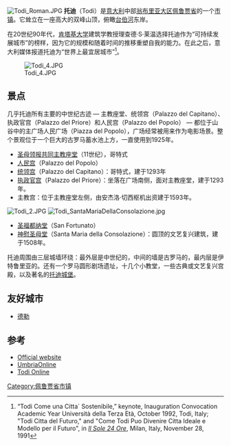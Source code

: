 {{Infobox Italian comune
| name                = 托迪
| official_name       = Comune di Todi
| native_name         = 
| image_skyline       = Todi panorama.jpg
| image_shield        = Todi-Stemma.png
| latd  = 42 |latm  = 47 |lats  =  |latNS  = N
| longd = 12 |longm = 25 |longs =   |longEW = E
| region              = [[翁布里亚大区|翁布里亚大区]]
| province            = [[佩鲁贾省|佩鲁贾省]] (PG)
| area_total_km2      = 223
| population_footnotes = 
| population_total    = 17016
| population_as_of    = 2007
| pop_density_footnotes = 
| population_demonym  = Tuderti 或 Todini
| elevation_footnotes = 
| elevation_m         = 410
| saint               = 福都纳
| day                 = October 14
| postal_code         = 06059
| area_code           = 075
| website             = {{official website|http://www.comune.todi.pg.it}}
| footnotes           = 
}}
[[Image:Todi_Roman.JPG|thumb]]
'''托迪'''（Todi）是[[意大利|意大利]]中部[[翁布里亚大区|翁布里亚大区]][[佩鲁贾省|佩鲁贾省]]的一个[[市镇|市镇]]。它耸立在一座高大的双峰山顶，俯瞰[[台伯河|台伯河]]东岸。

在20世纪90年代，[[肯塔基大学|肯塔基大学]]建筑学教授理查德·S·莱温选择托迪作为“可持续发展城市”的榜样，因为它的规模和随着时间的推移重塑自我的能力。在此之后，意大利媒体报道托迪为“世界上最宜居城市”<ref>“Todi Come una Citta` Sostenibile,” keynote, Inauguration Convocation Academic Year Università della Terza Età, October 1992, Todi, Italy; "Todi Citta del Futuro," and "Come Todi Puo Divenire Citta Ideale e Modello per il Futuro", in ''[[Il_Sole_24_Ore|Il Sole 24 Ore]]'', Milan, Italy, November 28, 1991</ref>。

[[Image:Todi_4.JPG|thumb]]

==景点==
几乎托迪所有主要的中世纪古迹 — 主教座堂、统领宫（Palazzo del Capitano）、执政官宫（Palazzo del Priore）和人民宫（Palazzo del Popolo） — 都位于山谷中的主广场人民广场（Piazza del Popolo），广场经常被用来作为电影场景。整个景观位于一个巨大的古罗马蓄水池上方，一直使用到1925年。
*[[圣母领报共同主教座堂_(托迪)|圣母领报共同主教座堂]]（11世纪），哥特式
*[[人民宫_(托迪)|人民宫]]（Palazzo del Popolo）
*[[统领宫_(托迪)|统领宫]]（Palazzo del Capitano）：哥特式，建于1293年
*[[执政官宫_(托迪)|执政官宫]]（Palazzo del Priore）：坐落在广场南侧，面对主教座堂，建于1293年。
*主教宫：位于主教座堂左侧，由安杰洛·切西枢机出资建于1593年。
[[Image:Todi_2.JPG|thumb]]
[[Image:Todi_SantaMariaDellaConsolazione.jpg|thumb]]

*[[圣福都纳堂|圣福都纳堂]]（San Fortunato）
*[[神慰圣母堂_(托迪)|神慰圣母堂]]（Santa Maria della Consolazione）：圆顶的文艺复兴建筑，建于1508年。

托迪周围由三层城墙环绕：最外层是中世纪的，中间的墙是古罗马的，最内层是伊特鲁里亚的。还有一个罗马圆形剧场遗址，十几个小教堂，一些古典或文艺复兴宫殿，以及著名的[[托迪城堡|托迪城堡]]。

==友好城市==
* {{FRA}} [[德勒|德勒]]

==参考==
{{Reflist}}
*[http://www.comune.todi.pg.it/ Official website] {{Wayback|url=http://www.comune.todi.pg.it/ |date=20181204014143 }}
*[http://www.umbriaonline.com/todi/ UmbriaOnline] {{Wayback|url=http://www.umbriaonline.com/todi/ |date=20130818002445 }}
*[https://web.archive.org/web/20110223205334/http://www.todionline.it/ Todi Online]

{{佩鲁贾省市镇}}
{{Landmarks of Umbria}}

{{Authority control}}
[[Category:佩鲁贾省市镇|Category:佩鲁贾省市镇]]